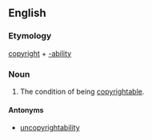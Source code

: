 ==English==

===Etymology===
[[copyright]] + [[-ability]]

===Noun===
{{wikipedia}}
{{en-noun|-}}

# {{label|en|copyright}} The condition of being [[copyrightable]].

====Antonyms====
* [[uncopyrightability]]